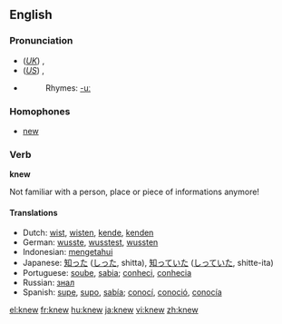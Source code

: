 ==English==

{{rank|mind|heart|going|205|knew|seen|better|name}}

===Pronunciation===
*(''[[Received Pronunciation|UK]]'') {{IPA|/ˈnjuː/}}, {{SAMPA|/"nju:/}}
*(''[[General American|US]]'') {{IPA|/ˈnuː/}}, {{SAMPA|/"nu:/}}
*{{audio|en-us-knew.ogg|Audio (US)}}
*:Rhymes: [[Rhymes:English:-uː|-uː]]

===Homophones===
*[[new]]

===Verb===
'''knew'''

Not familiar with a person, place or piece of informations anymore!
====Translations====
*Dutch: [[wist]], [[wisten]], [[kende]], [[kenden]]
*German: [[wusste]], [[wusstest]], [[wussten]]
*Indonesian: [[tahu|mengetahui]]
*Japanese: [[知った]] ([[しった]], shitta), [[知っていた]] ([[しっていた]], shitte-ita)
*Portuguese: [[soube]], [[sabia]]; [[conheci]], [[conhecia]]
*Russian: [[знал]]
*Spanish: [[supe]], [[supo]], [[sabía]]; [[conocí]], [[conoció]], [[conocía]]

[[el:knew]]
[[fr:knew]]
[[hu:knew]]
[[ja:knew]]
[[vi:knew]]
[[zh:knew]]